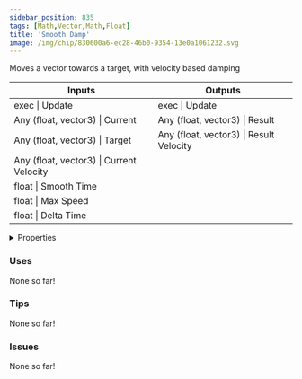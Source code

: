 ```yaml
---
sidebar_position: 835
tags: [Math,Vector,Math,Float]
title: 'Smooth Damp'
image: /img/chip/830600a6-ec28-46b0-9354-13e0a1061232.svg
---
```


Moves a vector towards a target, with velocity based damping



<IChip uuid="830600a6-ec28-46b0-9354-13e0a1061232"/>

<table><thead><tr><th>Inputs</th><th>Outputs</th></tr></thead><tbody><tr><td>exec | Update</td><td>exec | Update</td></tr><tr><td>Any (float, vector3) | Current</td><td>Any (float, vector3) | Result</td></tr><tr><td>Any (float, vector3) | Target</td><td>Any (float, vector3) | Result Velocity</td></tr><tr><td>Any (float, vector3) | Current Velocity</td><td /></tr><tr><td>float | Smooth Time</td><td /></tr><tr><td>float | Max Speed</td><td /></tr><tr><td>float | Delta Time</td><td /></tr></tbody></table>

<details>
  <summary>Properties</summary>
  <div>
    <div>
    <table>
      <tbody>
        <tr>
          <td>Is beta required?</td>
          <td>No</td>
        </tr>
        <tr>
          <td>Is chip a trolling risk?</td>
          <td>No</td>
        </tr>
        <tr>
          <td>Is chip a role assignment risk?</td>
          <td>No</td>
        </tr>
        <tr>
          <td>Chip UUID</td>
          <td>830600a6-ec28-46b0-9354-13e0a1061232</td>
        </tr>
        <tr>
          <td>Room availability</td>
          <td>Available everywhere</td>
        </tr>
      </tbody>
    </table>
    </div>
  </div>
</details>

### Uses

None so far!

### Tips

None so far!

### Issues

None so far!